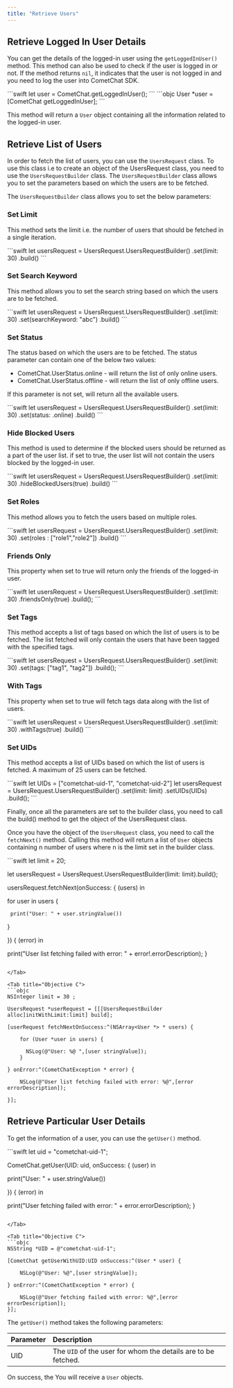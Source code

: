```yaml
---
title: "Retrieve Users"
---
```




## Retrieve Logged In User Details

You can get the details of the logged-in user using the `getLoggedInUser()` method. This method can also be used to check if the user is logged in or not. If the method returns `nil`, it indicates that the user is not logged in and you need to log the user into CometChat SDK.

<Tabs>
<Tab title="Swift">
```swift
let user = CometChat.getLoggedInUser();
```

</Tab>

<Tab title="Objective C">
```objc
User *user = [CometChat getLoggedInUser];
```

</Tab>

</Tabs>

This method will return a `User` object containing all the information related to the logged-in user.

## Retrieve List of Users

In order to fetch the list of users, you can use the `UsersRequest` class. To use this class i.e to create an object of the UsersRequest class, you need to use the `UsersRequestBuilder` class. The `UsersRequestBuilder` class allows you to set the parameters based on which the users are to be fetched.

The `UsersRequestBuilder` class allows you to set the below parameters:

### Set Limit

This method sets the limit i.e. the number of users that should be fetched in a single iteration.

<Tabs>
<Tab title="Swift">
```swift
let usersRequest = UsersRequest.UsersRequestBuilder()
.set(limit: 30)
.build()
```

</Tab>

</Tabs>

### Set Search Keyword

This method allows you to set the search string based on which the users are to be fetched.

<Tabs>
<Tab title="Swift">
```swift
let usersRequest = UsersRequest.UsersRequestBuilder()
.set(limit: 30)
.set(searchKeyword: "abc")
.build()
```

</Tab>

</Tabs>

### Set Status

The status based on which the users are to be fetched. The status parameter can contain one of the below two values:

* CometChat.UserStatus.online - will return the list of only online users.
* CometChat.UserStatus.offline - will return the list of only offline users.

If this parameter is not set, will return all the available users.

<Tabs>
<Tab title="Swift">
```swift
let usersRequest = UsersRequest.UsersRequestBuilder()
.set(limit: 30)
.set(status: .online)
.build()
```

</Tab>

</Tabs>

### Hide Blocked Users

This method is used to determine if the blocked users should be returned as a part of the user list. if set to true, the user list will not contain the users blocked by the logged-in user.

<Tabs>
<Tab title="Swift">
```swift
let usersRequest = UsersRequest.UsersRequestBuilder()
.set(limit: 30)
.hideBlockedUsers(true)
.build()
```

</Tab>

</Tabs>

### Set Roles

This method allows you to fetch the users based on multiple roles.

<Tabs>
<Tab title="Swift">
```swift
let usersRequest = UsersRequest.UsersRequestBuilder()
.set(limit: 30)
.set(roles : ["role1","role2"])
.build()
```

</Tab>

</Tabs>

### Friends Only

This property when set to true will return only the friends of the logged-in user.

<Tabs>
<Tab title="Swift">
```swift
let usersRequest = UsersRequest.UsersRequestBuilder()
.set(limit: 30)
.friendsOnly(true)
.build();
```

</Tab>

</Tabs>

### Set Tags

This method accepts a list of tags based on which the list of users is to be fetched. The list fetched will only contain the users that have been tagged with the specified tags.

<Tabs>
<Tab title="Swift">
```swift
let usersRequest = UsersRequest.UsersRequestBuilder()
.set(limit: 30)
.set(tags: ["tag1", "tag2"])
.build();
```

</Tab>

</Tabs>

### With Tags

This property when set to true will fetch tags data along with the list of users.

<Tabs>
<Tab title="Swift">
```swift
let usersRequest = UsersRequest.UsersRequestBuilder()
.set(limit: 30)
.withTags(true)
.build()
```

</Tab>

</Tabs>

### Set UIDs

This method accepts a list of UIDs based on which the list of users is fetched. A maximum of 25 users can be fetched.

<Tabs>
<Tab title="Swift">
```swift
let UIDs = ["cometchat-uid-1", "cometchat-uid-2"]
let usersRequest = UsersRequest.UsersRequestBuilder()
.set(limit: limit)
.setUIDs(UIDs)
.build();
```

</Tab>

</Tabs>

Finally, once all the parameters are set to the builder class, you need to call the build() method to get the object of the UsersRequest class.

Once you have the object of the `UsersRequest` class, you need to call the `fetchNext()` method. Calling this method will return a list of `User` objects containing n number of users where n is the limit set in the builder class.

<Tabs>
<Tab title="Swift">
```swift
let limit = 20;

let usersRequest = UsersRequest.UsersRequestBuilder(limit: limit).build();

usersRequest.fetchNext(onSuccess: { (users) in

  for user in users {

     print("User: " + user.stringValue())
  }

}) { (error) in

  print("User list fetching failed with error: " + error!.errorDescription);
}
```

</Tab>

<Tab title="Objective C">
```objc
NSInteger limit = 30 ;

UsersRequest *userRequest = [[[UsersRequestBuilder alloc]initWithLimit:limit] build];

[userRequest fetchNextOnSuccess:^(NSArray<User *> * users) {
    
    for (User *user in users) {

      NSLog(@"User: %@ ",[user stringValue]);
    }
    
} onError:^(CometChatException * error) {
    
    NSLog(@"User list fetching failed with error: %@",[error errorDescription]);
    
}];
```

</Tab>

</Tabs>

## Retrieve Particular User Details

To get the information of a user, you can use the `getUser()` method.

<Tabs>
<Tab title="Swift">
```swift
let uid  = "cometchat-uid-1";

CometChat.getUser(UID: uid, onSuccess: { (user) in

  print("User: " + user.stringValue())

}) { (error) in

  print("User fetching failed with error: " + error.errorDescription);
}
```

</Tab>

<Tab title="Objective C">
```objc
NSString *UID = @"cometchat-uid-1";

[CometChat getUserWithUID:UID onSuccess:^(User * user) {
    
    NSLog(@"User: %@",[user stringValue]);
    
} onError:^(CometChatException * error) {
    
    NSLog(@"User fetching failed with error: %@",[error errorDescription]);
}];
```

</Tab>

</Tabs>

The `getUser()` method takes the following parameters:

| Parameter | Description                                                   |
| :--------- | :------------------------------------------------------------- |
| UID       | The `UID` of the user for whom the details are to be fetched. |

On success, the You will receive a `User` objects.

